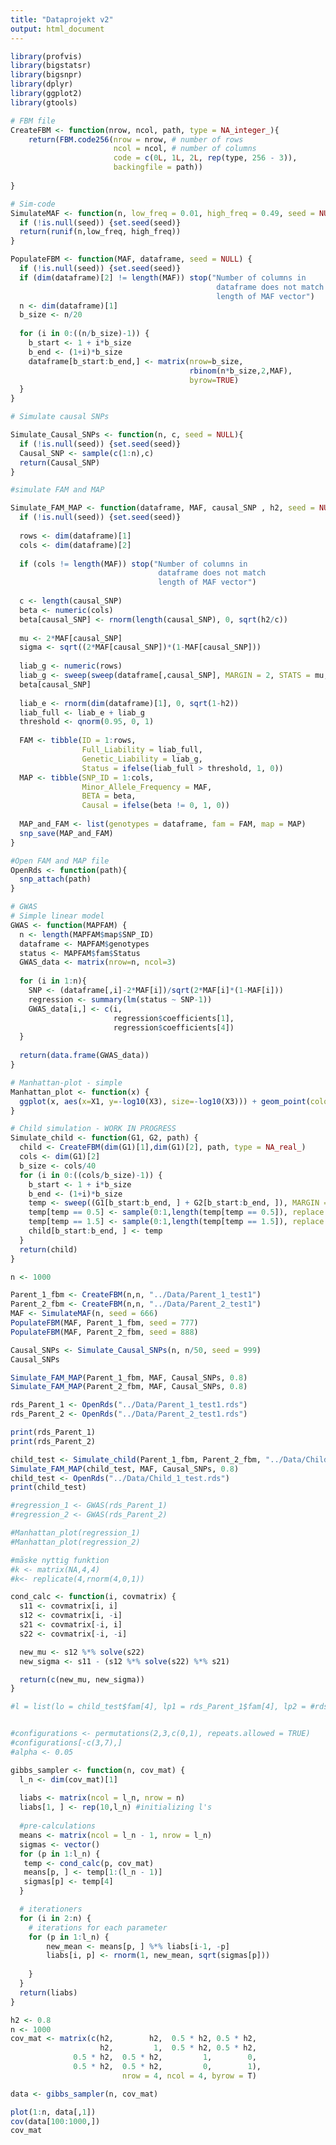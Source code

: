 ---
title: "Dataprojekt v2"
output: html_document
---

```{r}
library(profvis)
library(bigstatsr)
library(bigsnpr)
library(dplyr)
library(ggplot2)
library(gtools)
```

```{r}
# FBM file
CreateFBM <- function(nrow, ncol, path, type = NA_integer_){
    return(FBM.code256(nrow = nrow, # number of rows
                       ncol = ncol, # number of columns
                       code = c(0L, 1L, 2L, rep(type, 256 - 3)),
                       backingfile = path)) 
  
}

```


```{r}
# Sim-code
SimulateMAF <- function(n, low_freq = 0.01, high_freq = 0.49, seed = NULL){
  if (!is.null(seed)) {set.seed(seed)}
  return(runif(n,low_freq, high_freq))
}

PopulateFBM <- function(MAF, dataframe, seed = NULL) {
  if (!is.null(seed)) {set.seed(seed)}
  if (dim(dataframe)[2] != length(MAF)) stop("Number of columns in 
                                              dataframe does not match 
                                              length of MAF vector")
  n <- dim(dataframe)[1]
  b_size <- n/20     
  
  for (i in 0:((n/b_size)-1)) {  
    b_start <- 1 + i*b_size
    b_end <- (1+i)*b_size
    dataframe[b_start:b_end,] <- matrix(nrow=b_size,
                                        rbinom(n*b_size,2,MAF), 
                                        byrow=TRUE)
  }
}

# Simulate causal SNPs

Simulate_Causal_SNPs <- function(n, c, seed = NULL){
  if (!is.null(seed)) {set.seed(seed)}
  Causal_SNP <- sample(c(1:n),c)
  return(Causal_SNP)
}

```


```{r}
#simulate FAM and MAP

Simulate_FAM_MAP <- function(dataframe, MAF, causal_SNP , h2, seed = NULL) {
  if (!is.null(seed)) {set.seed(seed)}
  
  rows <- dim(dataframe)[1]
  cols <- dim(dataframe)[2]
  
  if (cols != length(MAF)) stop("Number of columns in 
                                 dataframe does not match 
                                 length of MAF vector")
  
  c <- length(causal_SNP)
  beta <- numeric(cols)
  beta[causal_SNP] <- rnorm(length(causal_SNP), 0, sqrt(h2/c))
  
  mu <- 2*MAF[causal_SNP]
  sigma <- sqrt((2*MAF[causal_SNP])*(1-MAF[causal_SNP]))
  
  liab_g <- numeric(rows)
  liab_g <- sweep(sweep(dataframe[,causal_SNP], MARGIN = 2, STATS = mu, FUN = "-"), MARGIN = 2, STATS = sigma, FUN = "/") %*%    
  beta[causal_SNP]
  
  liab_e <- rnorm(dim(dataframe)[1], 0, sqrt(1-h2))
  liab_full <- liab_e + liab_g
  threshold <- qnorm(0.95, 0, 1)
  
  FAM <- tibble(ID = 1:rows, 
                Full_Liability = liab_full, 
                Genetic_Liability = liab_g, 
                Status = ifelse(liab_full > threshold, 1, 0))
  MAP <- tibble(SNP_ID = 1:cols, 
                Minor_Allele_Frequency = MAF, 
                BETA = beta, 
                Causal = ifelse(beta != 0, 1, 0))
  
  MAP_and_FAM <- list(genotypes = dataframe, fam = FAM, map = MAP)
  snp_save(MAP_and_FAM)
}

#Open FAM and MAP file
OpenRds <- function(path){
  snp_attach(path)  
}

```

```{r}
# GWAS
# Simple linear model
GWAS <- function(MAPFAM) {
  n <- length(MAPFAM$map$SNP_ID)
  dataframe <- MAPFAM$genotypes
  status <- MAPFAM$fam$Status 
  GWAS_data <- matrix(nrow=n, ncol=3)
  
  for (i in 1:n){
    SNP <- (dataframe[,i]-2*MAF[i])/sqrt(2*MAF[i]*(1-MAF[i]))
    regression <- summary(lm(status ~ SNP-1))
    GWAS_data[i,] <- c(i,
                       regression$coefficients[1],
                       regression$coefficients[4])
  }
  
  return(data.frame(GWAS_data)) 
}

# Manhattan-plot - simple
Manhattan_plot <- function(x) {
  ggplot(x, aes(x=X1, y=-log10(X3), size=-log10(X3))) + geom_point(color="blue")+ ylim(0,15) + geom_hline(yintercept=-log10(5e-7), linetype=2) + xlab("SNP") + ylab("-log10(P-value)")  
}

```

```{r}
# Child simulation - WORK IN PROGRESS
Simulate_child <- function(G1, G2, path) {
  child <- CreateFBM(dim(G1)[1],dim(G1)[2], path, type = NA_real_)
  cols <- dim(G1)[2]
  b_size <- cols/40
  for (i in 0:((cols/b_size)-1)) {  
    b_start <- 1 + i*b_size
    b_end <- (1+i)*b_size
    temp <- sweep((G1[b_start:b_end, ] + G2[b_start:b_end, ]), MARGIN = 2, STATS=2, FUN = "/")
    temp[temp == 0.5] <- sample(0:1,length(temp[temp == 0.5]), replace = TRUE)
    temp[temp == 1.5] <- sample(0:1,length(temp[temp == 1.5]), replace = TRUE)
    child[b_start:b_end, ] <- temp
  }
  return(child)
}
```


```{r}
n <- 1000

Parent_1_fbm <- CreateFBM(n,n, "../Data/Parent_1_test1")
Parent_2_fbm <- CreateFBM(n,n, "../Data/Parent_2_test1")
MAF <- SimulateMAF(n, seed = 666)
PopulateFBM(MAF, Parent_1_fbm, seed = 777)
PopulateFBM(MAF, Parent_2_fbm, seed = 888)

Causal_SNPs <- Simulate_Causal_SNPs(n, n/50, seed = 999)
Causal_SNPs

Simulate_FAM_MAP(Parent_1_fbm, MAF, Causal_SNPs, 0.8)
Simulate_FAM_MAP(Parent_2_fbm, MAF, Causal_SNPs, 0.8)

rds_Parent_1 <- OpenRds("../Data/Parent_1_test1.rds")
rds_Parent_2 <- OpenRds("../Data/Parent_2_test1.rds")

print(rds_Parent_1)
print(rds_Parent_2)

child_test <- Simulate_child(Parent_1_fbm, Parent_2_fbm, "../Data/Child_1_test")
Simulate_FAM_MAP(child_test, MAF, Causal_SNPs, 0.8)
child_test <- OpenRds("../Data/Child_1_test.rds")
print(child_test)

#regression_1 <- GWAS(rds_Parent_1)
#regression_2 <- GWAS(rds_Parent_2)

#Manhattan_plot(regression_1)
#Manhattan_plot(regression_2)
```

```{r}
#måske nyttig funktion
#k <- matrix(NA,4,4)
#k<- replicate(4,rnorm(4,0,1))
```


```{r}
cond_calc <- function(i, covmatrix) {
  s11 <- covmatrix[i, i]
  s12 <- covmatrix[i, -i]
  s21 <- covmatrix[-i, i]
  s22 <- covmatrix[-i, -i]

  new_mu <- s12 %*% solve(s22) 
  new_sigma <- s11 - (s12 %*% solve(s22) %*% s21)

  return(c(new_mu, new_sigma))
}

```


```{r}
#l = list(lo = child_test$fam[4], lp1 = rds_Parent_1$fam[4], lp2 = #rds_Parent_2$fam[4])


#configurations <- permutations(2,3,c(0,1), repeats.allowed = TRUE) 
#configurations[-c(3,7),]
#alpha <- 0.05

gibbs_sampler <- function(n, cov_mat) {
  l_n <- dim(cov_mat)[1]
  
  liabs <- matrix(ncol = l_n, nrow = n) 
  liabs[1, ] <- rep(10,l_n) #initializing l's
  
  #pre-calculations
  means <- matrix(ncol = l_n - 1, nrow = l_n)
  sigmas <- vector()
  for (p in 1:l_n) {
   temp <- cond_calc(p, cov_mat) 
   means[p, ] <- temp[1:(l_n - 1)]
   sigmas[p] <- temp[4]
  }

  # iterationers
  for (i in 2:n) {
    # iterations for each parameter
    for (p in 1:l_n) {
        new_mean <- means[p, ] %*% liabs[i-1, -p]
        liabs[i, p] <- rnorm(1, new_mean, sqrt(sigmas[p]))
      
    }
  }
  return(liabs)
}


```

```{r}

h2 <- 0.8
n <- 1000
cov_mat <- matrix(c(h2,        h2,  0.5 * h2, 0.5 * h2,
                    h2,         1,  0.5 * h2, 0.5 * h2,
              0.5 * h2,  0.5 * h2,         1,        0,
              0.5 * h2,  0.5 * h2,         0,        1),
                         nrow = 4, ncol = 4, byrow = T)

data <- gibbs_sampler(n, cov_mat)

plot(1:n, data[,1])
cov(data[100:1000,])
cov_mat

```
